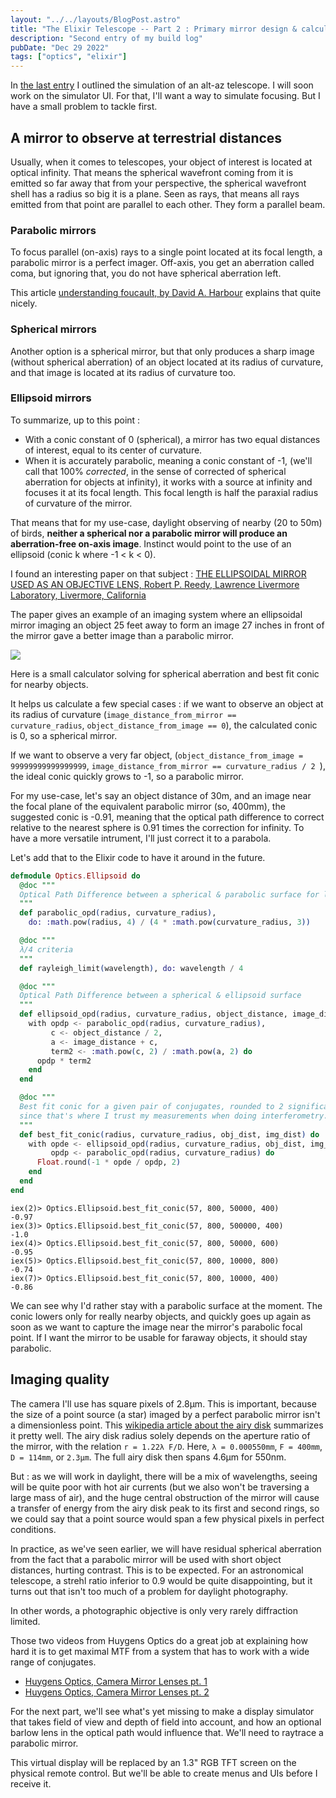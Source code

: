 ```yaml
---
layout: "../../layouts/BlogPost.astro"
title: "The Elixir Telescope -- Part 2 : Primary mirror design & calculation"
description: "Second entry of my build log"
pubDate: "Dec 29 2022"
tags: ["optics", "elixir"]
---
```


In [the last entry](/blog/Scope-sim) I outlined the simulation of an alt-az telescope. I will soon work on the simulator UI. For that, I'll want a way to simulate focusing. But I have a small problem to tackle first.

## A mirror to observe at terrestrial distances

Usually, when it comes to telescopes, your object of interest is located at optical infinity. That means the spherical wavefront coming from it is emitted so far away that from your perspective, the spherical wavefront shell has a radius so big it is a plane. Seen as rays, that means all rays emitted from that point are parallel to each other. They form a parallel beam.

### Parabolic mirrors
To focus parallel (on-axis) rays to a single point located at its focal length, a parabolic mirror is a perfect imager. Off-axis, you get an aberration called coma, but ignoring that, you do not have spherical aberration left.

This article [understanding foucault, by David A. Harbour](https://atm-workshop.com/foucault.html) explains that quite nicely.

### Spherical mirrors
Another option is a spherical mirror, but that only produces a sharp image (without spherical aberration) of an object located at its radius of curvature, and that image is located at its radius of curvature too.

### Ellipsoid mirrors

To summarize, up to this point :
- With a conic constant of 0 (spherical), a mirror has two equal distances of interest, equal to its center of curvature.
- When it is accurately parabolic, meaning a conic constant of -1, (we'll call that 100% *corrected*, in the sense of corrected of spherical aberration for objects at infinity), it works with a source at infinity and focuses it at its focal length. This focal length is half the paraxial radius of curvature of the mirror.

That means that for my use-case, daylight observing of nearby (20 to 50m) of birds, **neither a spherical nor a parabolic mirror will produce an aberration-free on-axis image**. Instinct would point to the use of an ellipsoid (conic k where -1 < k < 0).

I found an interesting paper on that subject : [THE ELLIPSOIDAL MIRROR USED AS AN OBJECTIVE LENS, Robert P. Reedy, Lawrence Livermore Laboratory, Livermore, California](https://ui.adsabs.harvard.edu/abs/1974SPIE...39..197R/abstract)

The paper gives an example of an imaging system where an ellipsoidal mirror imaging an object 25 feet away to form an image 27 inches in front of the mirror gave a better image than a parabolic mirror.

![](/pics/photoscope_2/paper.png)

Here is a small calculator solving for spherical aberration and best fit conic for nearby objects.

<Widget client:visible></Widget>

It helps us calculate a few special cases : if we want to observe an object at its radius of curvature (<code>image_distance_from_mirror == curvature_radius</code>, <code>object_distance_from_image == 0</code>), the calculated conic is 0, so a spherical mirror.

If we want to observe a very far object, (<code>object_distance_from_image = 99999999999999999</code>, <code>image_distance_from_mirror == curvature_radius / 2 </code>), the ideal conic quickly grows to -1, so a parabolic mirror.

For my use-case, let's say an object distance of 30m, and an image near the focal plane of the equivalent parabolic mirror (so, 400mm), the suggested conic is -0.91, meaning that the optical path difference to correct relative to the nearest sphere is 0.91 times the correction for infinity. To have a more versatile intrument, I'll just correct it to a parabola.

Let's add that to the Elixir code to have it around in the future.

```elixir
defmodule Optics.Ellipsoid do
  @doc """
  Optical Path Difference between a spherical & parabolic surface for light coming from infinity
  """
  def parabolic_opd(radius, curvature_radius),
    do: :math.pow(radius, 4) / (4 * :math.pow(curvature_radius, 3))

  @doc """
  λ/4 criteria
  """
  def rayleigh_limit(wavelength), do: wavelength / 4

  @doc """
  Optical Path Difference between a spherical & ellipsoid surface
  """
  def ellipsoid_opd(radius, curvature_radius, object_distance, image_distance) do
    with opdp <- parabolic_opd(radius, curvature_radius),
         c <- object_distance / 2,
         a <- image_distance + c,
         term2 <- :math.pow(c, 2) / :math.pow(a, 2) do
      opdp * term2
    end
  end

  @doc """
  Best fit conic for a given pair of conjugates, rounded to 2 significant digits
  since that's where I trust my measurements when doing interferometry.
  """
  def best_fit_conic(radius, curvature_radius, obj_dist, img_dist) do
    with opde <- ellipsoid_opd(radius, curvature_radius, obj_dist, img_dist),
         opdp <- parabolic_opd(radius, curvature_radius) do
      Float.round(-1 * opde / opdp, 2)
    end
  end
end
```

```
iex(2)> Optics.Ellipsoid.best_fit_conic(57, 800, 50000, 400)
-0.97
iex(3)> Optics.Ellipsoid.best_fit_conic(57, 800, 500000, 400)
-1.0
iex(4)> Optics.Ellipsoid.best_fit_conic(57, 800, 50000, 600)
-0.95
iex(5)> Optics.Ellipsoid.best_fit_conic(57, 800, 10000, 800)
-0.74
iex(7)> Optics.Ellipsoid.best_fit_conic(57, 800, 10000, 400)
-0.86
```

We can see why I'd rather stay with a parabolic surface at the moment. The conic lowers only for really nearby objects, and quickly goes up again as soon as we want to capture the image near the mirror's parabolic focal point. If I want the mirror to be usable for faraway objects, it should stay parabolic.

## Imaging quality

The camera I'll use has square pixels of 2.8µm. This is important, because the size of a point source (a star) imaged by a perfect parabolic mirror isn't a dimensionless point. This [wikipedia article about the airy disk](https://en.wikipedia.org/wiki/Airy_disk) summarizes it pretty well. The airy disk radius solely depends on the aperture ratio of the mirror, with the relation `r = 1.22λ F/D`.
Here, `λ = 0.000550mm`, `F = 400mm`, `D = 114mm`, or `2.3µm`. The full airy disk then spans 4.6µm for 550nm.

But : as we will work in daylight, there will be a mix of wavelengths, seeing will be quite poor with hot air currents (but we also won't be traversing a large mass of air), and the huge central obstruction of the mirror will cause a transfer of energy from the airy disk peak to its first and second rings, so we could say that a point source would span a few physical pixels in perfect conditions.

In practice, as we've seen earlier, we will have residual spherical aberration from the fact that a parabolic mirror will be used with short object distances, hurting contrast. This is to be expected. For an astronomical telescope, a strehl ratio inferior to 0.9 would be quite disappointing, but it turns out that isn't too much of a problem for daylight photography.

In other words, a photographic objective is only very rarely diffraction limited.

Those two videos from Huygens Optics do a great job at explaining how hard it is to get maximal MTF from a system that has to work with a wide range of conjugates. 

- [Huygens Optics, Camera Mirror Lenses pt. 1](https://www.youtube.com/watch?v=x2BiM7BGQMU)
- [Huygens Optics, Camera Mirror Lenses pt. 2](https://www.youtube.com/watch?v=1AzQ4y_qwrM)

For the next part, we'll see what's yet missing to make a display simulator that takes field of view and depth of field into account, and how an optional barlow lens in the optical path would influence that. We'll need to raytrace a parabolic mirror.

This virtual display will be replaced by an 1.3" RGB TFT screen on the physical remote control. But we'll be able to create menus and UIs before I receive it.